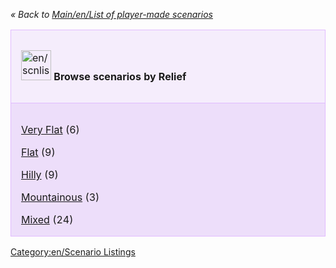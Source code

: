 ''« Back to [[Main/en/List of player-made scenarios]]''

{| cellspacing="3" class="mainpagetable" align="center" width="100%"
|- valign="top" 
|style="font-size: 100%; BACKGROUND-COLOR: #F5EDFC; border: 1px solid #E1BBFF; margin: 0; padding: 1em; text-align: left; width:14%"|[[File:en/scnlist-relief.png|48px]] <font size="3">'''Browse scenarios by Relief'''</font>
|-
|style="font-size: 100%; BACKGROUND-COLOR: #EDDEFA; border: 1px solid #E1BBFF; margin: 0; padding: 1em 1em 0em 1em; text-align: left;"|

[[Main/en/Very Flat Scenarios|Very Flat]] (6)

[[Main/en/Flat Scenarios|Flat]] (9)

[[Main/en/Hilly Scenarios|Hilly]] (9)

[[Main/en/Mountainous Scenarios|Mountainous]] (3)

[[Main/en/Mixed Relief Scenarios|Mixed]] (24)

|}

[[Category:en/Scenario Listings]]